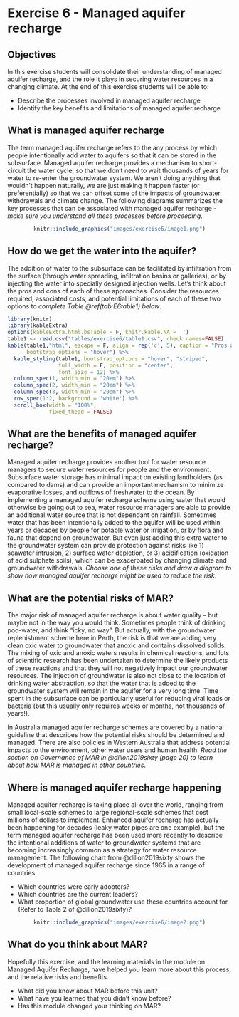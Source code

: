 # Exercise 6 - Managed aquifer recharge {#E6 .unnumbered}

## Objectives {#E6_1 .unnumbered}

In this exercise students will consolidate their understanding of managed aquifer recharge, and the role it plays in securing water resources in a changing climate. At the end of this exercise students will be able to:

-   Describe the processes involved in managed aquifer recharge
-   Identify the key benefits and limitations of managed aquifer recharge

## What is managed aquifer recharge {#E6_2 .unnumbered}

The term managed aquifer recharge refers to the any process by which people intentionally add water to aquifers so that it can be stored in the subsurface. Managed aquifer recharge provides a mechanism to short-circuit the water cycle, so that we don't need to wait thousands of years for water to re-enter the groundwater system. We aren't doing anything that wouldn't happen naturally, we are just making it happen faster (or preferentially) so that we can offset some of the impacts of groundwater withdrawals and climate change. The following diagrams summarizes the key processes that can be associated with managed aquifer recharge - *make sure you understand all these processes before proceeding*.

<center>
```r
knitr::include_graphics("images/exercise6/image1.png")
```
</center>

## How do we get the water into the aquifer? {#E6_3 .unnumbered}

The addition of water to the subsurface can be facilitated by infiltration from the surface (through water spreading, infiltration basins or galleries), or by injecting the water into specially designed injection wells. Let's think about the pros and cons of each of these approaches. Consider the resources required, associated costs, and potential limitations of each of these two options to *complete Table \@ref(tab:E6table1) below*.

```r
library(knitr)
library(kableExtra)
options(kableExtra.html.bsTable = F, knitr.kable.NA = '')
table1 <- read.csv("tables/exercise6/table1.csv", check.names=FALSE)
kable(table1,"html", escape = F, align = rep('c', 5), caption = "Pros and cons of surface infiltration vs injection wells for managed aquifer recharge.",
      bootstrap_options = "hover") %>%
  kable_styling(table1, bootstrap_options = "hover", "striped", 
                full_width = F, position = "center",
                font_size = 12) %>%
  column_spec(1, width_min = "20em") %>%
  column_spec(2, width_min = "20em") %>%
  column_spec(3, width_min = "20em") %>%
  row_spec(1:2, background = 'white') %>%
  scroll_box(width = "100%",
             fixed_thead = FALSE) 
```

## What are the benefits of managed aquifer recharge? {#E6_4 .unnumbered}

Managed aquifer recharge provides another tool for water resource managers to secure water resources for people and the environment. Subsurface water storage has minimal impact on existing landholders (as compared to dams) and can provide an important mechanism to minimize evaporative losses, and outflows of freshwater to the ocean. By implementing a managed aquifer recharge scheme using water that would otherwise be going out to sea, water resource managers are able to provide an additional water source that is not dependant on rainfall. Sometimes water that has been intentionally added to the aquifer will be used within years or decades by people for potable water or irrigation, or by flora and fauna that depend on groundwater. But even just adding this extra water to the groundwater system can provide protection against risks like 1) seawater intrusion, 2) surface water depletion, or 3) acidification (oxidation of acid sulphate soils), which can be exacerbated by changing climate and groundwater withdrawals. *Choose one of these risks and draw a diagram to show how managed aquifer recharge might be used to reduce the risk*.

## What are the potential risks of MAR? {#E6_5 .unnumbered}

The major risk of managed aquifer recharge is about water quality -- but maybe not in the way you would think. Sometimes people think of drinking poo-water, and think "icky, no way". But actually, with the groundwater replenishment scheme here in Perth, the risk is that we are adding very clean oxic water to groundwater that anoxic and contains dissolved solids. The mixing of oxic and anoxic waters results in chemical reactions, and lots of scientific research has been undertaken to determine the likely products of these reactions and that they will not negatively impact our groundwater resources. The injection of groundwater is also not close to the location of drinking water abstraction, so that the water that is added to the groundwater system will remain in the aquifer for a very long time. Time spent in the subsurface can be particularly useful for reducing viral loads or bacteria (but this usually only requires weeks or months, not thousands of years!).

In Australia managed aquifer recharge schemes are covered by a national guideline that describes how the potential risks should be determined and managed. There are also policies in Western Australia that address potential impacts to the environment, other water users and human health. *Read the section on Governance of MAR in @dillon2019sixty (page 20) to learn about how MAR is managed in other countries*.

## Where is managed aquifer recharge happening {#E6_6 .unnumbered}

Managed aquifer recharge is taking place all over the world, ranging from small local-scale schemes to large regional-scale schemes that cost millions of dollars to implement. Enhanced aquifer recharge has actually been happening for decades (leaky water pipes are one example), but the term managed aquifer recharge has been used more recently to describe the intentional additions of water to groundwater systems that are becoming increasingly common as a strategy for water resource management. The following chart from @dillon2019sixty shows the development of managed aquifer recharge since 1965 in a range of countries.

-   Which countries were early adopters?
-   Which countries are the current leaders?
-   What proportion of global groundwater use these countries account for (Refer to Table 2 of @dillon2019sixty)?

<center>
```r
knitr::include_graphics("images/exercise6/image2.png")
```
</center>

## What do you think about MAR? {#E6_7 .unnumbered}

Hopefully this exercise, and the learning materials in the module on Managed Aquifer Recharge, have helped you learn more about this process, and the relative risks and benefits.

-   What did you know about MAR before this unit?
-   What have you learned that you didn't know before?
-   Has this module changed your thinking on MAR?
